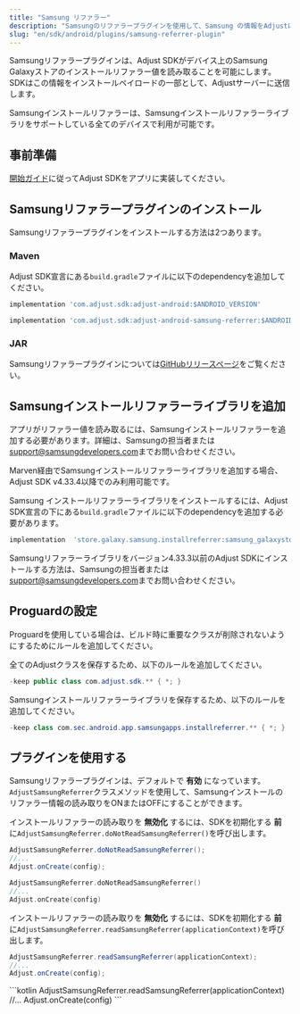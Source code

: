 ```yaml
---
title: "Samsung リファラー"
description: "Samsungのリファラープラグインを使用して、Samsung の情報をAdjustに送信します。"
slug: "en/sdk/android/plugins/samsung-referrer-plugin"
---
```

Samsungリファラープラグインは、Adjust SDKがデバイス上のSamsung Galaxyストアのインストールリファラー値を読み取ることを可能にします。SDKはこの情報をインストールペイロードの一部として、Adjustサーバーに送信します。

Samsungインストールリファラーは、Samsungインストールリファラーライブラリをサポートしている全てのデバイスで利用が可能です。

事前準備
----

[開始ガイド](/en/sdk/android)に従ってAdjust SDKをアプリに実装してください。

Samsungリファラープラグインのインストール
------------------------

Samsungリファラープラグインをインストールする方法は2つあります。

### Maven

Adjust SDK宣言にある`build.gradle`ファイルに以下のdependencyを追加してください。

```groovy
implementation 'com.adjust.sdk:adjust-android:$ANDROID_VERSION'

implementation 'com.adjust.sdk:adjust-android-samsung-referrer:$ANDROID_VERSION'
```

### JAR

Samsungリファラープラグインについては[GitHubリリースページ](https://github.com/adjust/android_sdk/releases/latest)をご覧ください。

Samsungインストールリファラーライブラリを追加
--------------------------

アプリがリファラー値を読み取るには、Samsungインストールリファラーを追加する必要があります。詳細は、Samsungの担当者または[support@samsungdevelopers.com](mailto:support@samsungdevelopers.com)までお問い合わせください。
<accordion title="Adjust SDK v4.33.4以降"> <callout type="important"> 

Marven経由でSamsungインストールリファラーライブラリを追加する場合、Adjust SDK v4\.33\.4以降でのみ利用可能です。
</Callout> 

Samsung インストールリファラーライブラリをインストールするには、Adjust SDK宣言の下にある`build.gradle`ファイルに以下のdependencyを追加する必要があります。

```groovy
implementation  'store.galaxy.samsung.installreferrer:samsung_galaxystore_install_referrer:3.0.1'
```

</Accordion> <accordion title="Adjust SDK v4.33.3以前"> 

Samsungリファラーライブラリをバージョン4\.33\.3以前のAdjust SDKにインストールする方法は、Samsungの担当者または[support@samsungdevelopers.com](mailto:support@samsungdevelopers.com)までお問い合わせください。
</Accordion> 

Proguardの設定
-----------

Proguardを使用している場合は、ビルド時に重要なクラスが削除されないようにするためにルールを追加してください。

全てのAdjustクラスを保存するため、以下のルールを追加してください。

```java
-keep public class com.adjust.sdk.** { *; }
```

Samsungインストールリファラーライブラリを保存するため、以下のルールを追加してください。

```java
-keep class com.sec.android.app.samsungapps.installreferrer.** { *; }
```

プラグインを使用する
----------

Samsungリファラープラグインは、デフォルトで **有効** になっています。`AdjustSamsungReferrer`クラスメソッドを使用して、Samsungインストールのリファラー情報の読み取りをONまたはOFFにすることができます。

インストールリファラーの読み取りを **無効化** するには、SDKを初期化する **前** に`AdjustSamsungReferrer.doNotReadSamsungReferrer()`を呼び出します。
<tabs> <tab title="Java" sync="java"> 

```java
AdjustSamsungReferrer.doNotReadSamsungReferrer();
//...
Adjust.onCreate(config);
```

</Tab> <tab title="Kotlin" sync="kotlin" > 

```kotlin
AdjustSamsungReferrer.doNotReadSamsungReferrer()
//...
Adjust.onCreate(config)
```

</Tab> </Tabs> 

インストールリファラーの読み取りを **無効化** するには、SDKを初期化する **前** に`AdjustSamsungReferrer.readSamsungReferrer(applicationContext)`を呼び出します。
<tabs> <tab title="Java" sync="java"> 

```java
AdjustSamsungReferrer.readSamsungReferrer(applicationContext);
//...
Adjust.onCreate(config);
```

</Tab> <tab title="Kotlin" sync="kotlin" > \`\`\`kotlin AdjustSamsungReferrer.readSamsungReferrer\(applicationContext\) //... Adjust.onCreate\(config\) \`\`\` </Tab> </Tabs>

